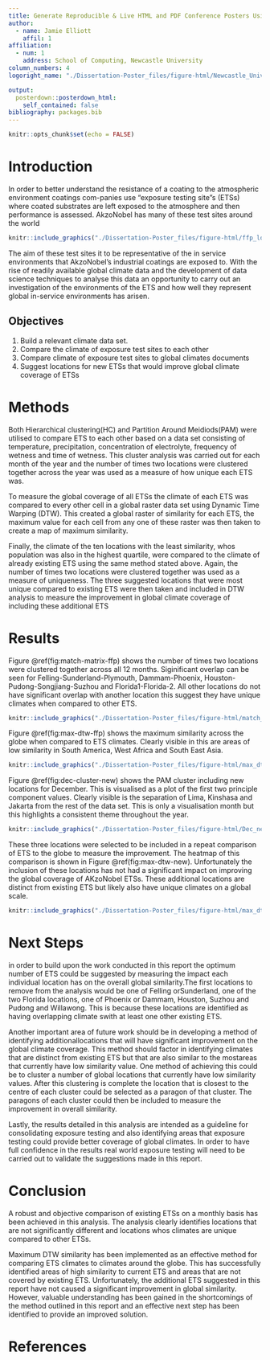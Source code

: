 ```yaml
---
title: Generate Reproducible & Live HTML and PDF Conference Posters Using RMarkdown
author:
  - name: Jamie Elliott
    affil: 1
affiliation:
  - num: 1
    address: School of Computing, Newcastle University
column_numbers: 4
logoright_name: "./Dissertation-Poster_files/figure-html/Newcastle_University_logo.png"

output: 
  posterdown::posterdown_html:
    self_contained: false
bibliography: packages.bib
---
```


```r
knitr::opts_chunk$set(echo = FALSE)
```

# Introduction

In order to better understand the resistance of a coating to the atmospheric environment coatings com-panies use "exposure testing site"s (ETSs) where coated substrates are left exposed to the atmosphere and then performance is assessed. AkzoNobel has many of these test sites around the world 

```r
knitr::include_graphics("./Dissertation-Poster_files/figure-html/ffp_locations.png")
```


The aim of these test sites it to be representative of the in service environments that AkzoNobel’s industrial coatings are exposed to. With the rise of readily available global climate data and the development of data science techniques to analyse this data an opportunity to carry out an investigation of the environments of the ETS and how well they represent global in-service environments has arisen.

## Objectives

1. Build a relevant climate data set. 
2. Compare the climate of exposure test sites to each other
3. Compare climate of exposure test sites to global climates documents
4.  Suggest locations for new ETSs that would improve global climate coverage of ETSs

# Methods

Both Hierarchical clustering(HC) and Partition Around Meidiods(PAM) were utilised to compare ETS to each other based on a data set consisting of temperature, precipitation, concentration of electrolyte, frequency of wetness and time of wetness. This cluster analysis was carried out for each month of the year and the number of times two locations were clustered together across the year was used as a measure of how unique each ETS was.

To measure the global coverage of all ETSs the climate of each ETS was compared to every other cell in a global raster data set using Dynamic Time Warping (DTW). This created a global raster of similarity for each ETS, the maximum value for each cell from any one of these raster was then taken to create a map of maximum similarity.

Finally, the climate of the ten locations with the least similarity, whos population was also in the highest quartile, were compared to the climate of already existing ETS using the same method stated above. Again, the number of times two locations were clustered together was used as a measure of uniqueness. The three suggested locations that were most unique compared to existing ETS were then taken and included in DTW analysis to measure the improvement in global climate coverage of including these additional ETS    

# Results

Figure \@ref(fig:match-matrix-ffp) shows the number of times two locations were clustered together across all 12 months. Siginificant overlap can be seen for Felling-Sunderland-Plymouth, Dammam-Phoenix, Houston-Pudong-Songjiang-Suzhou and Florida1-Florida-2. All other locations do not have significant overlap with another location this suggest they have unique climates when compared to other ETS.

```r
knitr::include_graphics("./Dissertation-Poster_files/figure-html/match_matrix_ffp_pam.png")
```

Figure \@ref(fig:max-dtw-ffp) shows the maximum similarity across the globe when compared to ETS climates. Clearly visible in this are areas of low similarity in South America, West Africa and South East Asia.

```r
knitr::include_graphics("./Dissertation-Poster_files/figure-html/max_dtw.png")
```

Figure \@ref(fig:dec-cluster-new) shows the PAM cluster including new locations for December. This is visualised as a plot of the first two principle component values. Clearly visible is the separation of Lima, Kinshasa and Jakarta from the rest of the data set. This is only a visualisation month but this highlights a consistent theme throughout the year. 

```r
knitr::include_graphics("./Dissertation-Poster_files/figure-html/Dec_new_cluster.png")
```

These three locations were selected to be included in a repeat comparison of ETS to the globe to measure the improvement. The heatmap of this comparison is shown in Figure \@ref(fig:max-dtw-new). Unfortunately the inclusion of these locations has not had a significant impact on improving the global coverage of AKzoNobel ETSs. These additional locations are distinct from existing ETS but likely also have unique climates on a global scale.  

```r
knitr::include_graphics("./Dissertation-Poster_files/figure-html/max_dtw_new.png")
```


# Next Steps

in order to build upon the work conducted in this report the optimum number of ETS could be suggested by measuring the impact each individual location has on the overall global similarity.The first locations to remove from the analysis would be one of Felling orSunderland, one of the two Florida locations, one of Phoenix or Dammam, Houston, Suzhou and Pudong and Willawong. This is because these locations are identified as having overlapping climate swith at least one other existing ETS. 

Another important area of future work should be in developing a method of identifying additionallocations that will have significant improvement on the global climate coverage. This method should factor in identifying climates that are distinct from existing ETS but that are also similar to the mostareas that currently have low similarity value. One method of achieving this could be to cluster a number of global locations that currently have low similarity values. After this clustering is complete the location that is closest to the centre of each cluster could be selected as a paragon of that cluster. The paragons of each cluster could then be included to measure the improvement in overall similarity.

Lastly, the results detailed in this analysis are intended as a guideline for consolidating exposure testing and also identifying areas that exposure testing could provide better coverage of global climates. In order to have full confidence in the results real world exposure testing will need to be carried out to validate the suggestions made in this report.

# Conclusion

A robust and objective comparison of existing ETSs on a monthly basis has been achieved in this analysis. The analysis clearly identifies locations that are not significantly different and locations whos climates are unique compared to other ETSs. 

Maximum DTW similarity has been implemented as an effective method for comparing ETS climates to climates around the globe. This has successfully identified areas of high similarity to current ETS and areas that are not covered by existing ETS. Unfortunately, the additional ETS suggested in this report have not caused a significant improvement in global similarity. However, valuable understanding has been gained in the shortcomings of the method outlined in this report and an effective next step has been identified to provide an improved solution. 

# References
